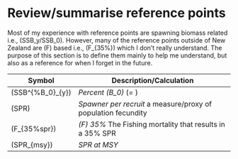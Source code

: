 # Review/summarise reference points {#refpoints}

Most of my experience with reference points are spawning biomass related i.e., \(SSB_y/SSB_0\). However, many of the reference points outside of New Zealand are \(F\) based i.e., \(F_{35\%}\) which I don't really understand. The purpose of this section is to define them mainly to help me understand, but also as a reference for when I forget in the future.


+----------------------------+-----------------------------------------------------------------------------+
| Symbol                     | Description/Calculation                            
+============================+=============================================================================+
| \(SSB^{\%B_0}_{y}\)        | *Percent \(B_0\)* \(= \frac{SSB_y}{B_0}\)
+----------------------------+-----------------------------------------------------------------------------+
| \(SPR\)                    | *Spawner per recruit* a measure/proxy of population fecundity
+----------------------------+-----------------------------------------------------------------------------+
| \(F_{35\%spr}\)            | *\(F\) 35\%* The Fishing mortality that results in a 35\% SPR
+----------------------------+-----------------------------------------------------------------------------+
| \(SPR_{msy}\)              | *SPR at MSY*
+----------------------------+-----------------------------------------------------------------------------+




